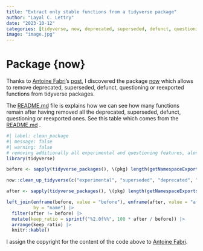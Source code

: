 ```yaml
---
title: "Extract only stable functions from a tidyverse package"
author: "Layal C. Lettry"
date: "2023-10-12"
categories: [tidyverse, now, deprecated, superseded, defunct, questioning, reexported]
image: "image.jpg"
---
```


# Package {now}

Thanks to [Antoine Fabri](https://x.com/antoine_fabri?s=20)'s [post](https://x.com/antoine_fabri/status/1712063122989547718?s=20), I discovered the package [now](https://github.com/moodymudskipper/now) which allows to remove deprecated, superseded, defunct, questioning or reexported functions from tidyverse packages.

The [README.md](https://github.com/moodymudskipper/now#readme) file is explains how we can see how many functions remain after having removed all the deprecated, superseded, defunct, questioning or reexported ones. See this table which comes from the [README.md](https://github.com/moodymudskipper/now#readme) .

```r
#| label: clean_package
#| message: false
#| warning: false
# removing additionally all experimental and questioning features, along with reexports
library(tidyverse)

before <- sapply(tidyverse_packages(), \(pkg) length(getNamespaceExports(pkg)))

now::clean_up_tidyverse(c("experimental", "superseded", "deprecated", "defunct", "questioning", "reexports"))

after <- sapply(tidyverse_packages(), \(pkg) length(getNamespaceExports(pkg)))

left_join(enframe(before, value = "before"), enframe(after, value = "after"), 
          by = "name") |> 
  filter(after != before) |>
  mutate(keep_ratio = sprintf("%2.0f%%", 100 * after / before)) |>
  arrange(keep_ratio) |>
  knitr::kable()
```

I assign the copyright for the content of the code above to [Antoine Fabri](https://x.com/antoine_fabri?s=20).
